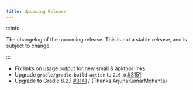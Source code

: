 ```yaml
---
title: Upcoming Release
---
```


:::info

The changelog of the upcoming release. This is not a stable release, and is subject to change.

:::

- Fix links on usage output for new smali & apktool links.
- Upgrade `gradle/gradle-build-action` to `2.6.0` [#3151](https://github.com/iBotPeaches/Apktool/pull/3151)
- Upgrade to Gradle 8.2.1 [#3141](https://github.com/iBotPeaches/Apktool/pull/3141) / (Thanks ArjunaKumarMohanta)
